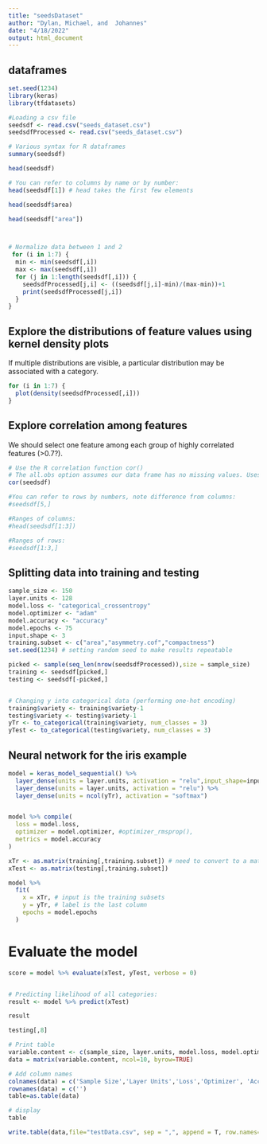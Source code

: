 ```yaml
---
title: "seedsDataset"
author: "Dylan, Michael, and  Johannes"
date: "4/18/2022"
output: html_document
---
```




## dataframes 
```r
set.seed(1234)
library(keras)
library(tfdatasets)

#Loading a csv file
seedsdf <- read.csv("seeds_dataset.csv")
seedsdfProcessed <- read.csv("seeds_dataset.csv")

# Various syntax for R dataframes
summary(seedsdf)

head(seedsdf)

# You can refer to columns by name or by number:
head(seedsdf[1]) # head takes the first few elements

head(seedsdf$area)

head(seedsdf["area"])



# Normalize data between 1 and 2
 for (i in 1:7) {
  min <- min(seedsdf[,i])
  max <- max(seedsdf[,i])
  for (j in 1:length(seedsdf[,i])) { 
    seedsdfProcessed[j,i] <- ((seedsdf[j,i]-min)/(max-min))+1
    print(seedsdfProcessed[j,i])
  }
}
```
## Explore the distributions of feature values using kernel density plots
If multiple distributions are visible, a particular distribution may be associated with a category. 
```r
for (i in 1:7) {
  plot(density(seedsdfProcessed[,i]))
}

```
## Explore correlation among features
We should select one feature among each group of highly correlated features (>0.7?).
```r
# Use the R correlation function cor()
# The all.obs option assumes our data frame has no missing values. Uses Pearson correlation testing by default.
cor(seedsdf)

```


```r
#You can refer to rows by numbers, note difference from columns:
#seedsdf[5,]

#Ranges of columns:
#head(seedsdf[1:3])

#Ranges of rows:
#seedsdf[1:3,]
```


## Splitting data into training and testing

```r
sample_size <- 150
layer.units <- 128
model.loss <- "categorical_crossentropy"
model.optimizer <- "adam"
model.accuracy <- "accuracy"
model.epochs <- 75
input.shape <- 3
training.subset <- c("area","asymmetry.cof","compactness")
set.seed(1234) # setting random seed to make results repeatable

picked <- sample(seq_len(nrow(seedsdfProcessed)),size = sample_size)
training <- seedsdf[picked,]
testing <- seedsdf[-picked,]


# Changing y into categorical data (performing one-hot encoding)
training$variety <- training$variety-1
testing$variety <- testing$variety-1
yTr <- to_categorical(training$variety, num_classes = 3)
yTest <- to_categorical(testing$variety, num_classes = 3)

```

## Neural network for the iris example

```r
model = keras_model_sequential() %>%
  layer_dense(units = layer.units, activation = "relu",input_shape=input.shape) %>%
  layer_dense(units = layer.units, activation = "relu") %>%
  layer_dense(units = ncol(yTr), activation = "softmax")


model %>% compile(
  loss = model.loss,
  optimizer = model.optimizer, #optimizer_rmsprop(),
  metrics = model.accuracy
)

xTr <- as.matrix(training[,training.subset]) # need to convert to a matrix
xTest <- as.matrix(testing[,training.subset])

model %>% 
  fit(
    x = xTr, # input is the training subsets
    y = yTr, # label is the last column
    epochs = model.epochs
  )

```

# Evaluate the model
```r
score = model %>% evaluate(xTest, yTest, verbose = 0)


# Predicting likelihood of all categories:
result <- model %>% predict(xTest)

result

testing[,8]

# Print table
variable.content <- c(sample_size, layer.units, model.loss, model.optimizer, model.accuracy, model.epochs, input.shape, toString(training.subset), round(score[1], 4), round(score[2], 4))
data = matrix(variable.content, ncol=10, byrow=TRUE)

# Add column names
colnames(data) = c('Sample Size','Layer Units','Loss','Optimizer', 'Accuracy', 'Epochs', 'Input Shape', 'Feature Selection', 'Test Loss', 'Test Accuracy')
rownames(data) = c('')
table=as.table(data)

# display
table

write.table(data,file="testData.csv", sep = ",", append = T, row.names=F, col.names=F)
```
